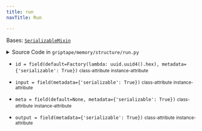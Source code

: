 ```yaml
---
title: run
navTitle: Run

---
```


<span id="griptape.memory.structure.run.Run"></span>

Bases:
 [`SerializableMixin`](../../mixins/serializable_mixin.mdx#griptape.mixins.serializable_mixin.SerializableMixin "SerializableMixin (griptape.mixins.serializable_mixin.SerializableMixin)")

<details><summary>Source Code in <code>griptape&#47;memory&#47;structure&#47;run.py</code></summary>

```python
@define(kw_only=True)
class Run(SerializableMixin):
    id: str = field(default=Factory(lambda: uuid.uuid4().hex), metadata={"serializable": True})
    meta: Optional[dict] = field(default=None, metadata={"serializable": True})
    input: BaseArtifact = field(metadata={"serializable": True})
    output: BaseArtifact = field(metadata={"serializable": True})
```

</details>

-   `id = field(default=Factory(lambda: uuid.uuid4().hex), metadata={'serializable': True})` <small>class-attribute</small> <small>instance-attribute</small>  <span id="griptape.memory.structure.run.Run.id"></span> 

-   `input = field(metadata={'serializable': True})` <small>class-attribute</small> <small>instance-attribute</small>  <span id="griptape.memory.structure.run.Run.input"></span> 

-   `meta = field(default=None, metadata={'serializable': True})` <small>class-attribute</small> <small>instance-attribute</small>  <span id="griptape.memory.structure.run.Run.meta"></span> 

-   `output = field(metadata={'serializable': True})` <small>class-attribute</small> <small>instance-attribute</small>  <span id="griptape.memory.structure.run.Run.output"></span> 
